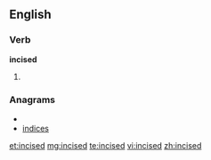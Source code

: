 ==English==

===Verb===
'''incised'''

# {{past of|[[incise]]}}

===Anagrams===
* {{alphagram|cdeiins}}
* [[indices#English|indices]]

[[et:incised]]
[[mg:incised]]
[[te:incised]]
[[vi:incised]]
[[zh:incised]]